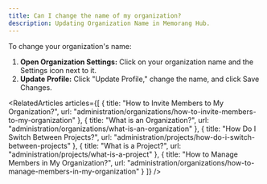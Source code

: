 ```yaml
---
title: Can I change the name of my organization?
description: Updating Organization Name in Memorang Hub.
---
```


To change your organization's name:

1. **Open Organization Settings:** Click on your organization name and the Settings icon next to it.
2. **Update Profile:** Click "Update Profile," change the name, and click Save Changes.


<Content />

<RelatedArticles articles={[
  {
    title: "How to Invite Members to My Organization?",
    url: "administration/organizations/how-to-invite-members-to-my-organization"
  },
  {
    title: "What is an Organization?",
    url: "administration/organizations/what-is-an-organization"
  },
  {
    title: "How Do I Switch Between Projects?",
    url: "administration/projects/how-do-i-switch-between-projects"
  },
  {
    title: "What is a Project?",
    url: "administration/projects/what-is-a-project"
  },
  {
    title: "How to Manage Members in My Organization?",
    url: "administration/organizations/how-to-manage-members-in-my-organization"
  }
]} />
